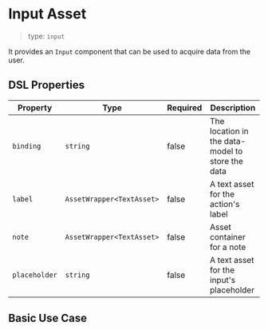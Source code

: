 
<Meta of={InputStories} />

# Input Asset

> type: `input`

It provides an `Input` component that can be used to acquire data from the user.

## DSL Properties

| Property      | Type                      | Required | Description                                      |
| ------------- | ------------------------- | -------- | ------------------------------------------------ |
| `binding`     | `string`                  | false    | The location in the data-model to store the data |
| `label`       | `AssetWrapper<TextAsset>` | false    | A text asset for the action's label              |
| `note`        | `AssetWrapper<TextAsset>` | false    | Asset container for a note                       |
| `placeholder` | `string`                  | false    | A text asset for the input's placeholder         |

## Basic Use Case

<Canvas of={InputStories.Basic} />
